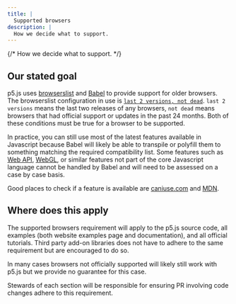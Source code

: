 ```yaml
---
title: |
  Supported browsers
description: |
  How we decide what to support.
---
```

{/* How we decide what to support. */}



## Our stated goal

p5.js uses [browserslist](https://browsersl.ist/) and [Babel](https://babeljs.io/) to provide support for older browsers. The browserslist configuration in use is [`last 2 versions, not dead`](https://browserslist.dev/?q=bGFzdCAyIHZlcnNpb25zLCBub3QgZGVhZA%3D%3D). `last 2 versions` means the last two releases of any browsers, `not dead` means browsers that had official support or updates in the past 24 months. Both of these conditions must be true for a browser to be supported.

In practice, you can still use most of the latest features available in Javascript because Babel will likely be able to transpile or polyfill them to something matching the required compatibility list. Some features such as [Web API](https://developer.mozilla.org/en-US/docs/Web/API), [WebGL](https://developer.mozilla.org/en-US/docs/Web/API/WebGL_API), or similar features not part of the core Javascript language cannot be handled by Babel and will need to be assessed on a case by case basis.

Good places to check if a feature is available are [caniuse.com](https://caniuse.com/) and [MDN](https://developer.mozilla.org/en-US/).

## Where does this apply

The supported browsers requirement will apply to the p5.js source code, all examples (both website examples page and documentation), and all official tutorials. Third party add-on libraries does not have to adhere to the same requirement but are encouraged to do so.

In many cases browsers not officially supported will likely still work with p5.js but we provide no guarantee for this case.

Stewards of each section will be responsible for ensuring PR involving code changes adhere to this requirement.
